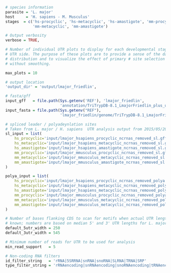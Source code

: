 ```r
# species information
parasite = 'L. major'
host     = 'H. sapiens - M. Musculus'
stages  = c('hs-procyclic', 'hs-metacyclic', 'hs-amastigote', 'mm-procyclic',
            'mm-metacyclic', 'mm-amastigote')

# Output verbosity
verbose = TRUE,

# Number of individual UTR plots to display for each developmental stage and
# UTR side. The purpose of these plots are to provide a sense of the data
# distribution and to visualize the effect of primary # site selection with and
# without smoothing.

max_plots = 10

# output location
'output_dir' = 'output/lmajor_friedlin',

# fasta/gff
input_gff   = file.path(Sys.getenv('REF'), 'lmajor_friedlin',
                        'annotation/TriTrypDB-8.1_LmajorFriedlin_plus_unannotated_orfs.gff')
input_fasta = file.path(Sys.getenv("REF"), 
                        'lmajor_friedlin/genome/TriTrypDB-8.1_LmajorFriedlin_Genome.fasta')

# spliced leader / polyadeynlation sites
# Taken from L. major / H. sapiens  UTR analysis output from 2015/05/20
sl_input = list(
    hs_procyclic='input/lmajor_hsapiens_procyclic_ncrnas_removed_sl.gff.gz',
    hs_metacyclic='input/lmajor_hsapiens_metacyclic_ncrnas_removed_sl.gff.gz',
    hs_amastigote='input/lmajor_hsapiens_amastigote_ncrnas_removed_sl.gff.gz',
    mm_procyclic='input/lmajor_mmusculus_procyclic_ncrnas_removed_sl.gff.gz',
    mm_metacyclic='input/lmajor_mmusculus_metacyclic_ncrnas_removed_sl.gff.gz',
    mm_amastigote='input/lmajor_mmusculus_amastigote_ncrnas_removed_sl.gff.gz'
)

polya_input = list(
    hs_procyclic='input/lmajor_hsapiens_procyclic_ncrnas_removed_polya.gff.gz',
    hs_metacyclic='input/lmajor_hsapiens_metacyclic_ncrnas_removed_polya.gff.gz',
    hs_amastigote='input/lmajor_hsapiens_metacyclic_ncrnas_removed_polya.gff.gz',
    mm_procyclic='input/lmajor_mmusculus_procyclic_ncrnas_removed_polya.gff.gz',
    mm_metacyclic='input/lmajor_mmusculus_metacyclic_ncrnas_removed_polya.gff.gz',
    mm_amastigote='input/lmajor_mmusculus_metacyclic_ncrnas_removed_polya.gff.gz'
)

# Number of bases flanking CDS to scan for motifs when actual UTR length is not
# known; numbers are based on median 5' and 3' UTR lengths for L. major
default_5utr_width = 250
default_3utr_width = 545

# Minimum number of reads for UTR to be used for analysis
min_read_support   = 5

# Non-coding RNA filters
id_filter_string   = 'rRNA|5SRRNA|snRNA|snoRNA|SLRNA|TRNA|SRP'
type_filter_string = 'rRNAencoding|snRNAencoding|snoRNAencoding|tRNAencoding'
```
